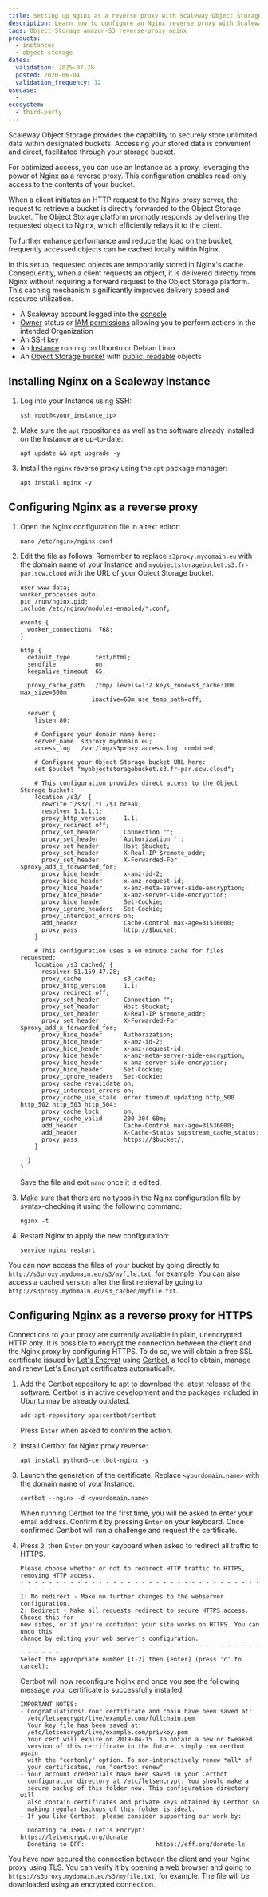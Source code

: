 ```yaml
---
title: Setting up Nginx as a reverse proxy with Scaleway Object Storage
description: Learn how to configure an Nginx reverse proxy with Scaleway Object Storage for optimized access and caching.
tags: Object-Storage amazon-S3 reverse-proxy nginx
products:
  - instances
  - object-storage
dates:
  validation: 2025-07-28
  posted: 2020-06-04
  validation_frequency: 12
usecase:
  -
ecosystem:
  - third-party
---
```



<ClickableBanner
  productLogo="generic"
  title="Securely route traffic to your S3 storage with Nginx on Scaleway."
  url="https://account.scaleway.com/register"
  label="Create your account"
/>

Scaleway Object Storage provides the capability to securely store unlimited data within designated buckets. Accessing your stored data is convenient and direct, facilitated through your storage bucket.

For optimized access, you can use an Instance as a proxy, leveraging the power of Nginx as a reverse proxy. This configuration enables read-only access to the contents of your bucket.

<Lightbox image={image} alt="Scaleway Object Storage with Nginx" />

When a client initiates an HTTP request to the Nginx proxy server, the request to retrieve a bucket is directly forwarded to the Object Storage bucket. The Object Storage platform promptly responds by delivering the requested object to Nginx, which efficiently relays it to the client.

To further enhance performance and reduce the load on the bucket, frequently accessed objects can be cached locally within Nginx.

<Lightbox image={image2} alt="Nginx with Cached Data" />

In this setup, requested objects are temporarily stored in Nginx's cache. Consequently, when a client requests an object, it is delivered directly from Nginx without requiring a forward request to the Object Storage platform. This caching mechanism significantly improves delivery speed and resource utilization.

<Requirements />

- A Scaleway account logged into the [console](https://console.scaleway.com)
- [Owner](/iam/concepts/#owner) status or [IAM permissions](/iam/concepts/#permission) allowing you to perform actions in the intended Organization
- An [SSH key](/organizations-and-projects/how-to/create-ssh-key/)
- An [Instance](/instances/how-to/create-an-instance/) running on Ubuntu or Debian Linux
- An [Object Storage bucket](/object-storage/how-to/create-a-bucket/) with [public, readable](/object-storage/how-to/manage-object-visibility/) objects

## Installing Nginx on a Scaleway Instance

1. Log into your Instance using SSH:
    ```
    ssh root@<your_instance_ip>
    ```
2. Make sure the `apt` repositories as well as the software already installed on the Instance are up-to-date:
    ```
    apt update && apt upgrade -y
    ```
3. Install the `nginx` reverse proxy using the `apt` package manager:
    ```
    apt install nginx -y
    ```

## Configuring Nginx as a reverse proxy

1. Open the Nginx configuration file in a text editor:
    ```
    nano /etc/nginx/nginx.conf
    ```
2. Edit the file as follows:
    <Message type="note">
      Remember to replace `s3proxy.mydomain.eu` with the domain name of your Instance and `myobjectstoragebucket.s3.fr-par.scw.cloud` with the URL of your Object Storage bucket.
    </Message>

    ```
    user www-data;
    worker_processes auto;
    pid /run/nginx.pid;
    include /etc/nginx/modules-enabled/*.conf;

    events {
      worker_connections  768;
    }

    http {
      default_type       text/html;
      sendfile           on;
      keepalive_timeout  65;

      proxy_cache_path   /tmp/ levels=1:2 keys_zone=s3_cache:10m max_size=500m
                        inactive=60m use_temp_path=off;

      server {
        listen 80;

        # Configure your domain name here:
        server_name  s3proxy.mydomain.eu;
        access_log   /var/log/s3proxy.access.log  combined;

        # Configure your Object Storage bucket URL here:
        set $bucket "myobjectstoragebucket.s3.fr-par.scw.cloud";

        # This configuration provides direct access to the Object Storage bucket:
        location /s3/  {
          rewrite ^/s3/(.*) /$1 break;
          resolver 1.1.1.1;
          proxy_http_version     1.1;
          proxy_redirect off;
          proxy_set_header       Connection "";
          proxy_set_header       Authorization '';
          proxy_set_header       Host $bucket;
          proxy_set_header       X-Real-IP $remote_addr;
          proxy_set_header       X-Forwarded-For $proxy_add_x_forwarded_for;
          proxy_hide_header      x-amz-id-2;
          proxy_hide_header      x-amz-request-id;
          proxy_hide_header      x-amz-meta-server-side-encryption;
          proxy_hide_header      x-amz-server-side-encryption;
          proxy_hide_header      Set-Cookie;
          proxy_ignore_headers   Set-Cookie;
          proxy_intercept_errors on;
          add_header             Cache-Control max-age=31536000;
          proxy_pass             http://$bucket;
        }

        # This configuration uses a 60 minute cache for files requested:
        location /s3_cached/ {
          resolver 51.159.47.28;
          proxy_cache            s3_cache;
          proxy_http_version     1.1;
          proxy_redirect off;
          proxy_set_header       Connection "";
          proxy_set_header       Host $bucket;
          proxy_set_header       X-Real-IP $remote_addr;
          proxy_set_header       X-Forwarded-For $proxy_add_x_forwarded_for;
          proxy_hide_header      Authorization;
          proxy_hide_header      x-amz-id-2;
          proxy_hide_header      x-amz-request-id;
          proxy_hide_header      x-amz-meta-server-side-encryption;
          proxy_hide_header      x-amz-server-side-encryption;
          proxy_hide_header      Set-Cookie;
          proxy_ignore_headers   Set-Cookie;
          proxy_cache_revalidate on;
          proxy_intercept_errors on;
          proxy_cache_use_stale  error timeout updating http_500 http_502 http_503 http_504;
          proxy_cache_lock       on;
          proxy_cache_valid      200 304 60m;
          add_header             Cache-Control max-age=31536000;
          add_header             X-Cache-Status $upstream_cache_status;
          proxy_pass             https://$bucket/;
        }

      }
    }
    ```
    Save the file and exit `nano` once it is edited.
3. Make sure that there are no typos in the Nginx configuration file by syntax-checking it using the following command:
    ```
    nginx -t
    ```
4. Restart Nginx to apply the new configuration:
    ```
    service nginx restart
    ```

You can now access the files of your bucket by going directly to `http://s3proxy.mydomain.eu/s3/myfile.txt`, for example. You can also access a cached version after the first retrieval by going to `http://s3proxy.mydomain.eu/s3_cached/myfile.txt`.

## Configuring Nginx as a reverse proxy for HTTPS

Connections to your proxy are currently available in plain, unencrypted HTTP only. It is possible to encrypt the connection between the client and the Nginx proxy by configuring HTTPS. To do so, we will obtain a free SSL certificate issued by [Let's Encrypt](https://letsencrypt.org/) using [Certbot](https://certbot.eff.org/), a tool to obtain, manage and renew Let's Encrypt certificates automatically.

1. Add the Certbot repository to apt to download the latest release of the software. Certbot is in active development and the packages included in Ubuntu may be already outdated.
    ```
    add-apt-repository ppa:certbot/certbot
    ```
    Press `Enter` when asked to confirm the action.
2. Install Certbot for Nginx proxy reverse:
    ```
    apt install python3-certbot-nginx -y
    ```
3. Launch the generation of the certificate.
    <Message type="note">
      Replace `<yourdomain.name>` with the domain name of your Instance.
    </Message>

    ```
    certbot --nginx -d <yourdomain.name>
    ```
    When running Certbot for the first time, you will be asked to enter your email address. Confirm it by pressing `Enter` on your keyboard. Once confirmed Certbot will run a challenge and request the certificate.
4. Press `2`, then `Enter` on your keyboard when asked to redirect all traffic to HTTPS.
    ```
    Please choose whether or not to redirect HTTP traffic to HTTPS, removing HTTP access.
    - - - - - - - - - - - - - - - - - - - - - - - - - - - - - - - - - - - - - - - -
    1: No redirect - Make no further changes to the webserver configuration.
    2: Redirect - Make all requests redirect to secure HTTPS access. Choose this for
    new sites, or if you're confident your site works on HTTPS. You can undo this
    change by editing your web server's configuration.
    - - - - - - - - - - - - - - - - - - - - - - - - - - - - - - - - - - - - - - - -
    Select the appropriate number [1-2] then [enter] (press 'c' to cancel):
    ```

    Certbot will now reconfigure Nginx and once you see the following message your certificate is successfully installed:

    ```
    IMPORTANT NOTES:
    - Congratulations! Your certificate and chain have been saved at:
      /etc/letsencrypt/live/example.com/fullchain.pem
      Your key file has been saved at:
      /etc/letsencrypt/live/example.com/privkey.pem
      Your cert will expire on 2019-04-15. To obtain a new or tweaked
      version of this certificate in the future, simply run certbot again
      with the "certonly" option. To non-interactively renew *all* of
      your certificates, run "certbot renew"
    - Your account credentials have been saved in your Certbot
      configuration directory at /etc/letsencrypt. You should make a
      secure backup of this folder now. This configuration directory will
      also contain certificates and private keys obtained by Certbot so
      making regular backups of this folder is ideal.
    - If you like Certbot, please consider supporting our work by:

      Donating to ISRG / Let's Encrypt:   https://letsencrypt.org/donate
      Donating to EFF:                    https://eff.org/donate-le
    ```

You have now secured the connection between the client and your Nginx proxy using TLS. You can verify it by opening a web browser and going to `https://s3proxy.mydomain.eu/s3/myfile.txt`, for example. The file will be downloaded using an encrypted connection.